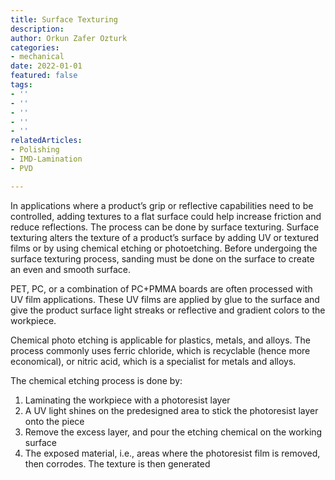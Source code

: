 ```yaml
---
title: Surface Texturing
description: 
author: Orkun Zafer Ozturk
categories:
- mechanical
date: 2022-01-01
featured: false
tags:
- ''
- ''
- ''
- ''
- ''
relatedArticles:
- Polishing
- IMD-Lamination
- PVD

---
```

In applications where a product’s grip or reflective capabilities need to be controlled, adding textures to a flat surface could help increase friction and reduce reflections. The process can be done by surface texturing. Surface texturing alters the texture of a product’s surface by adding UV or textured films or by using chemical etching or photoetching. Before undergoing the surface texturing process, sanding must be done on the surface to create an even and smooth surface.

PET, PC, or a combination of PC+PMMA boards are often processed with UV film applications. These UV films are applied by glue to the surface and give the product surface light streaks or reflective and gradient colors to the workpiece.

Chemical photo etching is applicable for plastics, metals, and alloys. The process commonly uses ferric chloride, which is recyclable (hence more economical), or nitric acid, which is a specialist for metals and alloys.

The chemical etching process is done by:

1. Laminating the workpiece with a photoresist layer
2. A UV light shines on the predesigned area to stick the photoresist layer onto the piece
3. Remove the excess layer, and pour the etching chemical on the working surface
4. The exposed material, i.e., areas where the photoresist film is removed, then corrodes. The texture is then generated